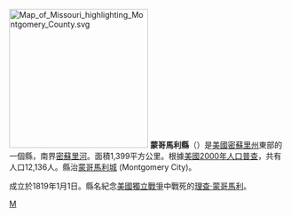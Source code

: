 {{noteTA
|T=zh-hans:蒙哥马里县 (密苏里州);zh-hk:蒙哥馬里縣 (密蘇里州);zh-tw:蒙哥馬利郡 (密蘇里州);
}}

{{Otheruses|蒙哥馬利縣|subject=美國密蘇里州的一個縣|other=同名的縣}}
[[File:Map_of_Missouri_highlighting_Montgomery_County.svg|250px]]
'''蒙哥馬利縣'''（{{lang-en|Montgomery County}}）是[[美國|美國]][[密蘇里州|密蘇里州]]東部的一個縣，南界[[密蘇里河|密蘇里河]]。面積1,399平方公里。根據[[美國2000年人口普查|美國2000年人口普查]]，共有人口12,136人。縣治[[蒙哥馬利城|蒙哥馬利城]] (Montgomery City)。

成立於1819年1月1日。縣名紀念[[美國獨立戰爭|美國獨立戰爭]]中戰死的[[理查·蒙哥馬利|理查·蒙哥馬利]]。

[[Category:密蘇里州行政區劃|M]]